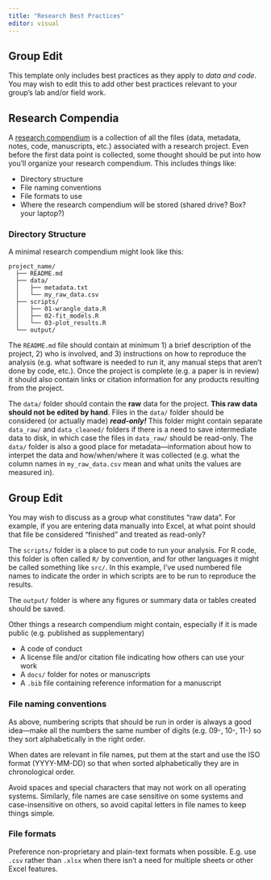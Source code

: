 ```yaml
---
title: "Research Best Practices"
editor: visual
---
```


::: callout-important
## Group Edit

This template only includes best practices as they apply to *data and code*.
You may wish to edit this to add other best practices relevant to your group's lab and/or field work.
:::

## Research Compendia

A [research compendium](https://book.the-turing-way.org/reproducible-research/compendia.html) is a collection of all the files (data, metadata, notes, code, manuscripts, etc.) associated with a research project.
Even before the first data point is collected, some thought should be put into how you'll organize your research compendium.
This includes things like:

-   Directory structure
-   File naming conventions
-   File formats to use
-   Where the research compendium will be stored (shared drive? Box? your laptop?)

### Directory Structure

A minimal research compendium might look like this:

```         
project_name/
  ├── README.md
  ├── data/
  │   ├── metadata.txt
  │   └── my_raw_data.csv
  ├── scripts/
  │   ├── 01-wrangle_data.R
  │   ├── 02-fit_models.R
  │   └── 03-plot_results.R
  └── output/
```

The `README.md` file should contain at minimum 1) a brief description of the project, 2) who is involved, and 3) instructions on how to reproduce the analysis (e.g. what software is needed to run it, any manual steps that aren't done by code, etc.).
Once the project is complete (e.g. a paper is in review) it should also contain links or citation information for any products resulting from the project.

The `data/` folder should contain the **raw** data for the project.
**This raw data should not be edited by hand**.
Files in the `data/` folder should be considered (or actually made) ***read-only!*** This folder might contain separate `data_raw/` and `data_cleaned/` folders if there is a need to save intermediate data to disk, in which case the files in `data_raw/` should be read-only.
The `data/` folder is also a good place for metadata—information about how to interpet the data and how/when/where it was collected (e.g. what the column names in `my_raw_data.csv` mean and what units the values are measured in).

::: callout-important
## Group Edit

You may wish to discuss as a group what constitutes "raw data".
For example, if you are entering data manually into Excel, at what point should that file be considered "finished" and treated as read-only?
:::

The `scripts/` folder is a place to put code to run your analysis.
For R code, this folder is often called `R/` by convention, and for other languages it might be called something like `src/`.
In this example, I've used numbered file names to indicate the order in which scripts are to be run to reproduce the results.

The `output/` folder is where any figures or summary data or tables created should be saved.

Other things a research compendium might contain, especially if it is made public (e.g. published as supplementary)

-   A code of conduct
-   A license file and/or citation file indicating how others can use your work
-   A `docs/` folder for notes or manuscripts
-   A `.bib` file containing reference information for a manuscript

### File naming conventions

As above, numbering scripts that should be run in order is always a good idea—make all the numbers the same number of digits (e.g. 09-, 10-, 11-) so they sort alphabetically in the right order.

When dates are relevant in file names, put them at the start and use the ISO format (YYYY-MM-DD) so that when sorted alphabetically they are in chronological order.

Avoid spaces and special characters that may not work on all operating systems.
Similarly, file names are case sensitive on some systems and case-insensitive on others, so avoid capital letters in file names to keep things simple.

### File formats

Preference non-proprietary and plain-text formats when possible.
E.g. use `.csv` rather than `.xlsx` when there isn't a need for multiple sheets or other Excel features.
